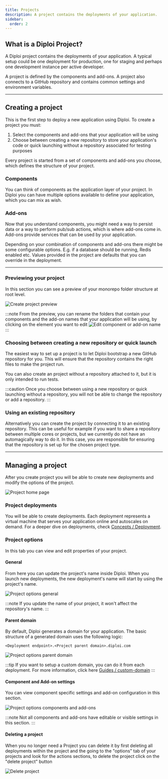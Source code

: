 ```yaml
---
title: Projects
description: A project contains the deployments of your application.
sidebar:
  order: 2
---
```



## What is a Diploi Project?

A Diploi project contains the deployments of your application. A typical setup could be one deployment for production, one for staging and perhaps one development instance per active developer.

A project is defined by the components and add-ons. A project also connects to a GitHub repository and contains common settings and environment variables.

***

## Creating a project

This is the first step to deploy a new application using Diploi. To create a project you must:

1. Select the components and add-ons that your application will be using
2. Choose between creating a new repository to store your application's code or quick launching without a repository associated for testing purposes

Every project is started from a set of components and add-ons you choose, which defines the structure of your project.

### Components

You can think of components as the application layer of your project. In Diploi you can have multiple options available to define your application, which you can mix as wish.

<ComponentList/>

### Add-ons

Now that you understand components, you might need a way to persist data or a way to perform pub/sub actions, which is where add-ons come in. Add-ons provide services that can be used by your application.

<AddonList/>

Depending on your combination of components and add-ons there might be some configurable options. E.g. if a database should be running, Redis enabled etc. Values provided in the project are defaults that you can override in the deployment.

***

### Previewing your project

In this section you can see a preview of your monorepo folder structure at root level.

![Create project preview](../../../assets/CreateProjectPreview.png)

:::note
From the preview, you can rename the folders that contain your components and the add-on names that your application will be using, by clicking on the element you want to edit
![Edit component or add-on name](../../../assets/CreateProjectEditNames.png)
:::

### Choosing between creating a new repository or quick launch

The easiest way to set up a project is to let Diploi bootstrap a new GitHub repository for
you. This will ensure that the repository contains the right files to make the project run.

You can also create an project without a repository attached to it, but it is only intended to run tests.

:::caution
Once you choose between using a new repository or quick launching without a repository, you will not be able to change the repository or add a repository.
:::

### Using an existing repository

Alternatively you can create the project by connecting it to an existing repository. This can be
useful for example if you want to share a repository between multiple cores or projects, but we currently do not have an automagically way to do it. In this case, you are responsible for ensuring that the repository is set up for the chosen project type.

***

## Managing a project

After you create project you will be able to create new deployments and modify the options of the project.

![Project home page](../../../assets/ProjectHomePage.png)

### Project deployments

You will be able to create deployments. Each deployment represents a virtual machine that serves your application online and autoscales on demand. For a deeper dive on deployments, check [Concepts / Deployment](/concepts/deployment/).

### Project options

In this tab you can view and edit properties of your project.

#### General

From here you can update the project's name inside Diploi. When you launch new deployments, the new deployment's name will start by using the project's name.

![Project options general](../../../assets/ProjectOptionsGeneral.png)

:::note
If you update the name of your project, it won't affect the repository's name.
:::

#### Parent domain

By default, Diploi generates a domain for your application. The basic structure of a generated domain uses the following logic:

```
<Deployment endpoint>.<Project parent domain>.diploi.com
```

![Project options parent domain](../../../assets/ProjectOptionsDomain.png)

:::tip
If you want to setup a custom domain, you can do it from each deployment. For more information, click here [Guides / custom-domain](/guides/custom-domain/)
:::

#### Component and Add-on settings

You can view component specific settings and add-on configuration in this section.

![Project options components and add-ons](../../../assets/ProjectOptionsComponentsAndAddons.png)

:::note
Not all components and add-ons have editable or visible settings in this section.
:::

#### Deleting a project

When you no longer need a Project you can delete it by first deleting all deployments within the project and the going to the "options" tab of your projects and look for the actions sections, to delete the project click on the "delete project" button

![Delete project](../../../assets/DeleteProject.png)


